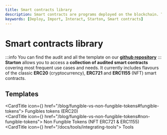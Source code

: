 ```yaml
---
title: Smart contracts library
description: Smart contracts are programs deployed on the blockchain. Their functions are executed with transactions. Learn more about smart contracts with Starton.
keywords: [Deploy, Import, Interact, Starton, Smart contracts]
---
```



# Smart contracts library

:::info
You can find the audit and all the template on our **[github repository](https://github.com/starton-io/smart-contract-templates)**
:::
**Starton** allows you to access a **collection of audited smart contracts** covering most frequent use cases and needs.
It currently includes flavours of the classic **ERC20** (cryptocurrency), **ERC721** and **ERC1155** (NFT) smart contracts.

## Templates

<CardTitle icon={<Starton fill="primary" />} href="/blog/fungible-vs-non-fungible-tokens#fungible-tokens">
	Fungibles tokens (ERC20)
</CardTitle>
<br />
<CardTitle icon={<Starton fill="primary" />} href="/blog/fungible-vs-non-fungible-tokens#non-fungible-tokens">
	Non Fungible Tokens (NFT ERC721 & ERC1155)
</CardTitle>
<br />
<CardTitle icon={<Starton fill="primary" />} href="/docs/tools/integrating-tools">
	Tools
</CardTitle>
<br />
